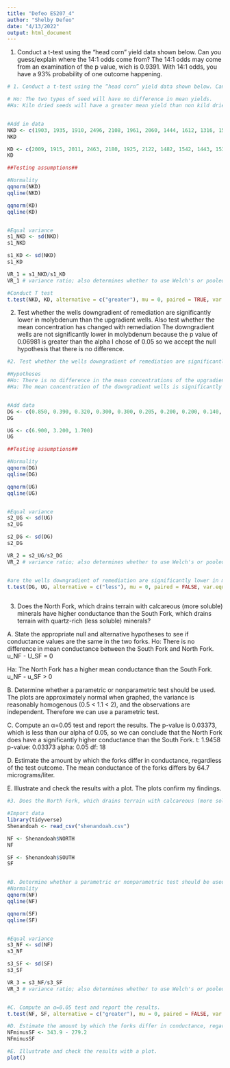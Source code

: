 ```yaml
---
title: "Defeo ES207_4"
author: "Shelby Defeo"
date: "4/13/2022"
output: html_document
---
```


1. Conduct a t-test using the “head corn” yield data shown below. Can you guess/explain where the 14:1 odds come from?
The 14:1 odds may come from an examination of the p value, wich is 0.9391. With 14:1 odds, you have a 93% probability of one outcome happening.
```r
# 1. Conduct a t-test using the “head corn” yield data shown below. Can you guess/explain where the 14:1 odds come from?

# Ho: The two types of seed will have no difference in mean yields.
#Ha: Kiln dried seeds will have a greater mean yield than non kild dried seeds.


#Add in data
NKD <- c(1903, 1935, 1910, 2496, 2108, 1961, 2060, 1444, 1612, 1316, 1511)
NKD

KD <- c(2009, 1915, 2011, 2463, 2180, 1925, 2122, 1482, 1542, 1443, 1535)
KD

##Testing assumptions##

#Normality
qqnorm(NKD)
qqline(NKD)

qqnorm(KD)
qqline(KD)


#Equal variance
s1_NKD <- sd(NKD)
s1_NKD

s1_KD <- sd(NKD)
s1_KD

VR_1 = s1_NKD/s1_KD
VR_1 # variance ratio; also determines whether to use Welch's or pooled. There is a large varianc

#Conduct T test
t.test(NKD, KD, alternative = c("greater"), mu = 0, paired = TRUE, var.equal = TRUE, conf.level = 0.95)
```
2. Test whether the wells downgradient of remediation are significantly lower in molybdenum than the upgradient wells. Also test whether the mean concentration has changed with remediation
The downgradient wells are not significantly lower in molybdenum because the p value of 0.06981 is greater than the alpha I chose of 0.05 so we accept the null hypothesis that there is no difference.
```r
#2. Test whether the wells downgradient of remediation are significantly lower in molybdenum than the upgradient wells. Also test whether the mean concentration has changed with remediation

#Hypotheses
#Ho: There is no difference in the mean concentrations of the upgradient and down gradient sites.
#Ha: The mean concentration of the downgradient wells is significantly lower than the upgradient wells. (u_DG - u_UG < 0)


#Add data
DG <- c(0.850, 0.390, 0.320, 0.300, 0.300, 0.205, 0.200, 0.200, 0.140, 0.140, 0.090, 0.046, 0.035)
DG

UG <- c(6.900, 3.200, 1.700)
UG

##Testing assumptions##

#Normality
qqnorm(DG)
qqline(DG)

qqnorm(UG)
qqline(UG)


#Equal variance
s2_UG <- sd(UG)
s2_UG

s2_DG <- sd(DG)
s2_DG

VR_2 = s2_UG/s2_DG
VR_2 # variance ratio; also determines whether to use Welch's or pooled


#are the wells downgradient of remediation are significantly lower in molybdenum than the upgradient wells?
t.test(DG, UG, alternative = c("less"), mu = 0, paired = FALSE, var.equal = FALSE, conf.level = 0.95)
 
```

3. Does the North Fork, which drains terrain with calcareous (more soluble) minerals have higher conductance than the South Fork, which drains terrain with quartz-rich (less soluble) minerals?

A. State the appropriate null and alternative hypotheses to see if conductance values are the same in the two forks.
Ho: There is no difference in mean conductance between the South Fork and North Fork.
u_NF - U_SF = 0

Ha: The North Fork has a higher mean conductance than the South Fork.
u_NF - u_SF > 0

B. Determine whether a parametric or nonparametric test should be used.
The plots are approximately normal when graphed, the variance is reasonably homogenous (0.5 < 1.1 < 2), and the observations are independent. Therefore we can use a parametric test.

C. Compute an α=0.05 test and report the results.
The p-value is 0.03373, which is less than our alpha of 0.05, so we can conclude that the North Fork does have a significantly higher conductance than the South Fork.
t: 1.9458
p-value: 0.03373
alpha: 0.05
df: 18

D. Estimate the amount by which the forks differ in conductance, regardless of the test outcome.
The mean conductance of the forks differs by 64.7 micrograms/liter.

E. Illustrate and check the results with a plot.
The plots confirm my findings.
```r
#3. Does the North Fork, which drains terrain with calcareous (more soluble) minerals have higher conductance than the South Fork, which drains terrain with quartz-rich (less soluble) minerals?

#Import data
library(tidyverse)
Shenandoah <- read_csv("shenandoah.csv")

NF <- Shenandoah$NORTH
NF

SF <- Shenandoah$SOUTH
SF


#B. Determine whether a parametric or nonparametric test should be used.
#Normality
qqnorm(NF)
qqline(NF)

qqnorm(SF)
qqline(SF)


#Equal variance
s3_NF <- sd(NF)
s3_NF

s3_SF <- sd(SF)
s3_SF

VR_3 = s3_NF/s3_SF
VR_3 # variance ratio; also determines whether to use Welch's or pooled


#C. Compute an α=0.05 test and report the results.
t.test(NF, SF, alternative = c("greater"), mu = 0, paired = FALSE, var.equal = TRUE, conf.level = 0.95)

#D. Estimate the amount by which the forks differ in conductance, regardless of the test outcome.
NFminusSF <- 343.9 - 279.2
NFminusSF

#E. Illustrate and check the results with a plot.
plot()
```

